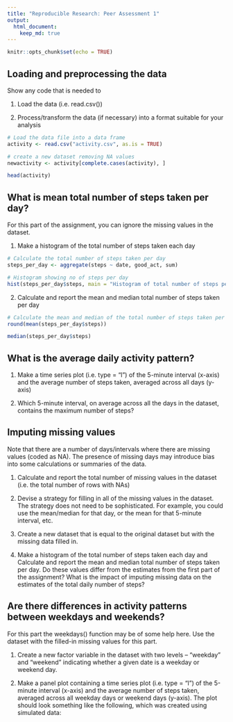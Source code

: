 ```yaml
---
title: "Reproducible Research: Peer Assessment 1"
output: 
  html_document:
    keep_md: true
---
```

```r
knitr::opts_chunk$set(echo = TRUE)
```


## Loading and preprocessing the data

Show any code that is needed to

1. Load the data (i.e. read.csv())

2. Process/transform the data (if necessary) into a format suitable for your analysis
```r
# Load the data file into a data frame
activity <- read.csv("activity.csv", as.is = TRUE)

# create a new dataset removing NA values
newactivity <- activity[complete.cases(activity), ]

head(activity)
```


## What is mean total number of steps taken per day?
For this part of the assignment, you can ignore the missing values in the dataset.

1. Make a histogram of the total number of steps taken each day


```r
# Calculate the total number of steps taken per day
steps_per_day <- aggregate(steps ~ date, good_act, sum)

# Histogram showing no of steps per day
hist(steps_per_day$steps, main = "Histogram of total number of steps per day", xlab = "Steps per day")
```

2. Calculate and report the mean and median total number of steps taken per day
```r
# Calculate the mean and median of the total number of steps taken per day
round(mean(steps_per_day$steps))
```
```r
median(steps_per_day$steps)
```


## What is the average daily activity pattern?
1. Make a time series plot (i.e. type = "l") of the 5-minute interval (x-axis) and the average number of steps taken, averaged across all days (y-axis)

2. Which 5-minute interval, on average across all the days in the dataset, contains the maximum number of steps?

## Imputing missing values
Note that there are a number of days/intervals where there are missing values (coded as NA). The presence of missing days may introduce bias into some calculations or summaries of the data.

1. Calculate and report the total number of missing values in the dataset (i.e. the total number of rows with NAs)


2. Devise a strategy for filling in all of the missing values in the dataset. The strategy does not need to be sophisticated. For example, you could use the mean/median for that day, or the mean for that 5-minute interval, etc.


3. Create a new dataset that is equal to the original dataset but with the missing data filled in.

4. Make a histogram of the total number of steps taken each day and Calculate and report the mean and median total number of steps taken per day. Do these values differ from the estimates from the first part of the assignment? What is the impact of imputing missing data on the estimates of the total daily number of steps?

## Are there differences in activity patterns between weekdays and weekends?
For this part the weekdays() function may be of some help here. Use the dataset with the filled-in missing values for this part.

1. Create a new factor variable in the dataset with two levels -- "weekday" and "weekend" indicating whether a given date is a weekday or weekend day.



2. Make a panel plot containing a time series plot (i.e. type = "l") of the 5-minute interval (x-axis) and the average number of steps taken, averaged across all weekday days or weekend days (y-axis). The plot should look something like the following, which was created using simulated data:

